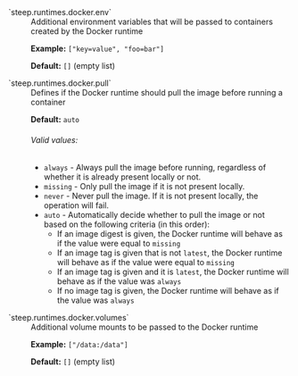 <dl>
<dt>`steep.runtimes.docker.env`</dt>
<dd>
Additional environment variables that will be passed to containers created by the Docker runtime

**Example:** `["key=value", "foo=bar"]`

**Default:** `[]` (empty list)
</dd>

<dt>`steep.runtimes.docker.pull`</dt>
<dd>
Defines if the Docker runtime should pull the image before running a container

**Default:** `auto`

###### Valid values:

* `always` - Always pull the image before running, regardless of whether it is already present locally or not.
* `missing` - Only pull the image if it is not present locally.
* `never` - Never pull the image. If it is not present locally, the operation will fail.
* `auto` - Automatically decide whether to pull the image or not based on the following criteria (in this order):
  * If an image digest is given, the Docker runtime will behave as if the value were equal to `missing`
  * If an image tag is given that is not `latest`, the Docker runtime will behave as if the value were equal to `missing`
  * If an image tag is given and it is `latest`, the Docker runtime will behave as if the value was `always`
  * If no image tag is given, the Docker runtime will behave as if the value was `always`
</dd>

<dt>`steep.runtimes.docker.volumes`</dt>
<dd>
Additional volume mounts to be passed to the Docker runtime

**Example:** `["/data:/data"]`

**Default:** `[]` (empty list)
</dd>
</dl>

